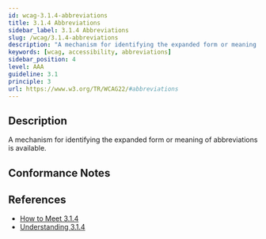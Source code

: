 ```yaml
---
id: wcag-3.1.4-abbreviations
title: 3.1.4 Abbreviations
sidebar_label: 3.1.4 Abbreviations
slug: /wcag/3.1.4-abbreviations
description: "A mechanism for identifying the expanded form or meaning of abbreviations is available."
keywords: [wcag, accessibility, abbreviations]
sidebar_position: 4
level: AAA
guideline: 3.1
principle: 3
url: https://www.w3.org/TR/WCAG22/#abbreviations
---
```


## Description

A mechanism for identifying the expanded form or meaning of abbreviations is available.

## Conformance Notes



## References

- [How to Meet 3.1.4](https://www.w3.org/WAI/WCAG22/quickref/#abbreviations)
- [Understanding 3.1.4](https://www.w3.org/WAI/WCAG22/Understanding/abbreviations.html)


